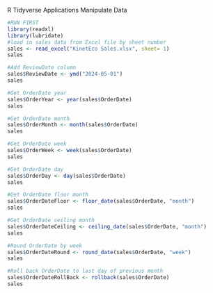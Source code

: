 R Tidyverse Applications
Manipulate Data

```r
#RUN FIRST
library(readxl)
library(lubridate)
#load in sales data from Excel file by sheet number
sales <- read_excel("KinetEco Sales.xlsx", sheet= 1)
sales
```

```r
#Add ReviewDate column
sales$ReviewDate <- ymd("2024-05-01")
sales
```

```r
#Get OrderDate year
sales$OrderYear <- year(sales$OrderDate)
sales
```

```r
#Get OrderDate month
sales$OrderMonth <- month(sales$OrderDate)
sales
```

```r
#Get OrderDate week
sales$OrderWeek <- week(sales$OrderDate)
sales
```

```r
#Get OrderDate day
sales$OrderDay <- day(sales$OrderDate)
sales
```

```r
#Get OrderDate floor month
sales$OrderDateFloor <- floor_date(sales$OrderDate, "month")
sales
```

```r
#Get OrderDate ceiling month
sales$OrderDateCeiling <- ceiling_date(sales$OrderDate, "month")
sales
```

```r
#Round OrderDate by week
sales$OrderDateRound <- round_date(sales$OrderDate, "week")
sales
```

```r
#Roll back OrderDate to last day of previous month
sales$OrderDateRollBack <- rollback(sales$OrderDate)
sales
```
